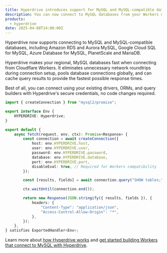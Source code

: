 ```yaml
---
title: Hyperdrive introduces support for MySQL and MySQL-compatible databases
description: You can now connect to MySQL databases from your Workers using Hyperdrive for optimal performance
products:
  - hyperdrive
date: 2025-04-08T14:00:00Z
---
```



Hyperdrive now supports connecting to MySQL and MySQL-compatible databases, including Amazon RDS and Aurora MySQL, Google Cloud SQL for MySQL, Azure Database for MySQL, PlanetScale and MariaDB.

Hyperdrive makes your regional, MySQL databases fast when connecting from Cloudflare Workers. It eliminates unnecessary network roundtrips during connection setup, pools database connections globally, and can cache query results to provide the fastest possible response times.

Best of all, you can connect using your existing drivers, ORMs, and query builders with Hyperdrive's secure credentials, no code changes required.

```ts
import { createConnection } from "mysql2/promise";

export interface Env {
	HYPERDRIVE: Hyperdrive;
}

export default {
	async fetch(request, env, ctx): Promise<Response> {
		const connection = await createConnection({
			host: env.HYPERDRIVE.host,
			user: env.HYPERDRIVE.user,
			password: env.HYPERDRIVE.password,
			database: env.HYPERDRIVE.database,
			port: env.HYPERDRIVE.port,
			disableEval: true, // Required for Workers compatibility
		});

		const [results, fields] = await connection.query("SHOW tables;");

		ctx.waitUntil(connection.end());

		return new Response(JSON.stringify({ results, fields }), {
			headers: {
				"Content-Type": "application/json",
				"Access-Control-Allow-Origin": "*",
			},
		});
	},
} satisfies ExportedHandler<Env>;
```

Learn more about [how Hyperdrive works](/hyperdrive/configuration/how-hyperdrive-works/) and [get started building Workers that connect to MySQL with Hyperdrive](/hyperdrive/get-started/).
